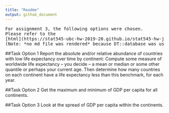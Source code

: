 ```yaml
---
title: "Readme"
output: github_document
---
```

<pre>
For assignment 3, the following options were chosen.
Please refer to the
[html](https://stat545-ubc-hw-2019-20.github.io/stat545-hw-julieagnes/hw03/hw03.html) page for the output. 
(Note: *no md file was rendered* because DT::database was used to show big tables, and this function did not display tables properly in a md file.)
</pre>

##Task Option 1
Report the absolute and/or relative abundance of countries with low life expectancy over time by continent: Compute some measure of worldwide life expectancy – you decide – a mean or median or some other quantile or perhaps your current age. Then determine how many countries on each continent have a life expectancy less than this benchmark, for each year.

##Task Option 2
Get the maximum and minimum of GDP per capita for all continents.

##Task Option 3
Look at the spread of GDP per capita within the continents.




